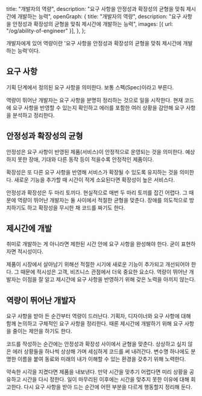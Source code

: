   title: "개발자의 역량",
  description:
    "요구 사항을 안정성과 확장성의 균형을 맞춰 제시간에 개발하는 능력",
  openGraph: {
    title: "개발자의 역량",
    description:
      "요구 사항을 안정성과 확장성의 균형을 맞춰 제시간에 개발하는 능력",
    images: [{ url: "/og/ability-of-engineer" }],
  },
};

개발자에게 있어 역량이란 '요구 사항을 안정성과 확장성의 균형을 맞춰 제시간에 개발하는 능력'이다.

## 요구 사항

기획 단계에서 정의된 요구 사항을 의미한다. 보통 스펙(Spec)이라고 부른다.

역량이 뛰어난 개발자는 요구 사항을 분명히 정리하는 것으로 일을 시작한다. 현재 코드에 요구 사항을 반영할 수 있는지 확인하고 에러를 포함한 여러 상황을 감안해 요구 사항을 분석하고 정리한다.

## 안정성과 확장성의 균형

안정성은 요구 사항이 반영된 제품(서비스)이 안정적으로 운영되는 것을 의미한다. 예상하지 못한 장애, 기대와 다른 동작 등이 적을수록 안정적인 제품이다.

확장성은 또 다른 요구 사항을 반영해 서비스가 확장될 수 있도록 유지하는 것을 의미한다. 새로운 기능을 추가할 때 시간이 적게 소요된다면 확장성이 높은 서비스다.

안정성과 확장성은 두 마리 토끼다. 현실적으로 매번 두 마리 토끼를 잡긴 어렵다. 그 때문에 역량이 뛰어난 개발자는 둘 사이에서 적절한 균형을 맞춘다. 장애를 의도적으로 방치하기도 하고 확장성을 무시한 채 코드를 짜기도 한다.

## 제시간에 개발

취미로 개발하는 게 아니라면 제한된 시간 안에 요구 사항을 완성해야 한다. 굳이 표현하자면 적시성이다.

제품이 시장에서 살아남기 위해선 적절한 시기에 새로운 기능이 추가되고 개선되어야 한다. 그 때문에 적시성은 고객, 비즈니스 관점에서 더욱 중요한 요소다. 역량이 뛰어난 개발자는 이점을 잘 알고 제시간에 요구 사항을 반영하기 위해 갖은 노력을 아끼지 않는다.

## 역량이 뛰어난 개발자

요구 사항을 받아 든 순간부터 역량이 드러난다. 기획자, 디자이너와 요구 사항에 대해 함께 논의하고 구체적인 요구 사항을 정리한다. 때론 제시간에 개발하기 위해 요구 사항을 줄이는 제안을 하기도 한다.

코드를 작성하는 순간에는 안정성과 확장성 사이에서 균형을 맞춘다. 상상하고 싶지 않은 에러 상황들을 하나씩 상상해 가며 세심하게 코드를 써 내려간다. 변수명 하나에도 분명한 이름을 붙여 동료와 미래의 내가 이해할 수 있는 환경을 갖추기 위해 노력한다.

약속한 시각을 지켰다면 제품을 내보낸다. 만약 시간을 맞추기 어렵다면 미리 상황을 공유하고 시간을 다시 정한다. 일이 마무리된 이후에는 시간을 맞추지 못한 이유에 대해 회고한다. 다시 요구 사항을 받아 드는 순간에 어떤 부분을 다르게 행동할지 정리해 둔다.

